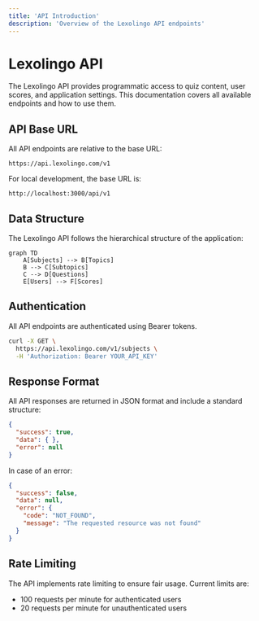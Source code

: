 ```yaml
---
title: 'API Introduction'
description: 'Overview of the Lexolingo API endpoints'
---
```


# Lexolingo API

The Lexolingo API provides programmatic access to quiz content, user scores, and application settings. This documentation covers all available endpoints and how to use them.

## API Base URL

All API endpoints are relative to the base URL:

```
https://api.lexolingo.com/v1
```

For local development, the base URL is:

```
http://localhost:3000/api/v1
```

## Data Structure

The Lexolingo API follows the hierarchical structure of the application:

```mermaid
graph TD
    A[Subjects] --> B[Topics]
    B --> C[Subtopics]
    C --> D[Questions]
    E[Users] --> F[Scores]
```

## Authentication

All API endpoints are authenticated using Bearer tokens.

```bash
curl -X GET \
  https://api.lexolingo.com/v1/subjects \
  -H 'Authorization: Bearer YOUR_API_KEY'
```

## Response Format

All API responses are returned in JSON format and include a standard structure:

```json
{
  "success": true,
  "data": { },
  "error": null
}
```

In case of an error:

```json
{
  "success": false,
  "data": null,
  "error": {
    "code": "NOT_FOUND",
    "message": "The requested resource was not found"
  }
}
```

## Rate Limiting

The API implements rate limiting to ensure fair usage. Current limits are:

- 100 requests per minute for authenticated users
- 20 requests per minute for unauthenticated users
